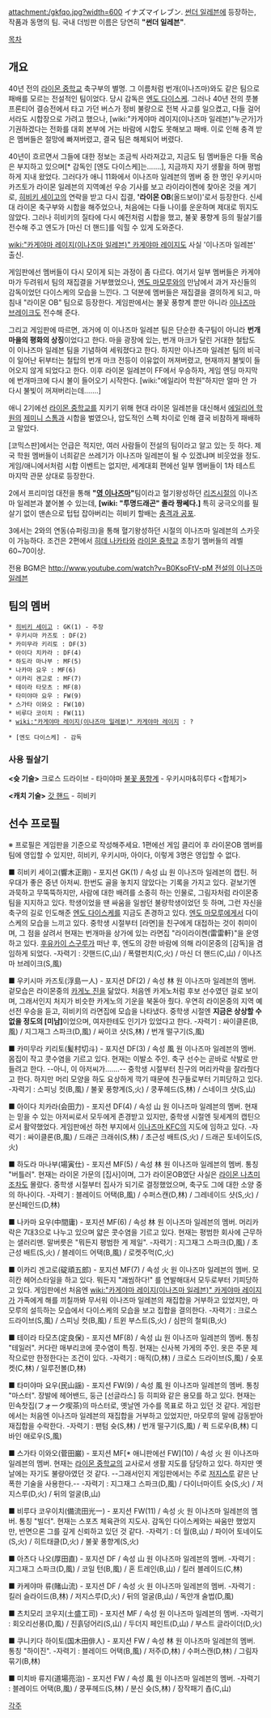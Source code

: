 attachment:/gkfqo.jpg?width=600
イナズマイレブン. [[썬더 일레븐]]에 등장하는, 작품과 동명의 팀. 국내 더빙판 이름은 당연히 '''"썬더 일레븐"'''.

[[목차]]

== 개요 ==
40년 전의 [[라이몬 중학교]] 축구부의 별명. 그 이름처럼 번개(이나즈마)와도 같은 팀으로 패배를 모르는 전설적인 팀이었다. 당시 감독은 [[엔도 다이스케]]. 그러나 40년 전의 풋볼 프론티어 결승전에서 타고 가던 버스가 정비 불량으로 전복 사고를 일으켰고, 다들 걸어서라도 시합장으로 가려고 했으나, [wiki:"카게야마 레이지(이나즈마 일레븐)"누군가]가 기권하겠다는 전화를 대회 본부에 거는 바람에 시합도 못해보고 패배. 이로 인해 충격 받은 멤버들은 절망에 빠져버렸고, 결국 팀은 해체되어 버렸다.

40년이 흐르면서 그들에 대한 정보는 조금씩 사라져갔고, 지금도 팀 멤버들은 다들 목숨은 부지하고 있으며[* 감독인 [엔도 다이스케]는…….], 지금까지 자기 생활을 하며 평범하게 지내 왔었다. 그러다가 애니 11화에서 이나즈마 일레븐의 멤버 중 한 명인 우키시마 카즈토가 라이몬 일레븐의 지역예선 우승 기사를 보고 라이라이켄에 찾아온 것을 계기로, [[히비키 세이고]]의 연락을 받고 다시 집결, ''''라이몬 OB'''(올드보이)'로서 등장한다. 신세대 라이몬 축구부와 시합을 해주었으나, 처음에는 다들 나이를 운운하며 제대로 뛰지도 않았다. 그러나 히비키의 질타에 다시 예전처럼 시합을 했고, 불꽃 풍향계 등의 필살기를 전수해 주고 엔도가 [마신 더 핸드]를 익힐 수 있게 도와준다.

[[wiki:"카게야마 레이지(이나즈마 일레븐)" 카게야마 레이지]]도 사실 '이나즈마 일레븐' 출신.

게임판에선 멤버들이 다시 모이게 되는 과정이 좀 다르다. 여기서 일부 멤버들은 카게야마가 두려워서 팀의 재집결을 거부했었으나, [[엔도 마모루]]와의 만남에서 과거 자신들의 감독이었던 다이스케의 모습을 느낀다. 그 덕분에 멤버들은 재집결을 결의하게 되고, 마침내 "라이몬 OB" 팀으로 등장한다. 게임판에서는 불꽃 풍향계 뿐만 아니라 [[이나즈마 브레이크]]도 전수해 준다.

그리고 게임판에 따르면, 과거에 이 이나즈마 일레븐 팀은 단순한 축구팀이 아니라 '''번개마을의 평화의 상징'''이었다고 한다. 마을 광장에 있는, 번개 마크가 달린 거대한 철탑도 이 이나즈마 일레븐 팀을 기념하여 세워졌다고 한다. 하지만 이나즈마 일레븐 팀의 비극이 일어난 뒤부터는 철탑의 번개 마크 전등이 이유없이 꺼져버렸고, 현재까지 불빛이 들어오지 않게 되었다고 한다. 이후 라이몬 일레븐이 FF에서 우승하자, 게임 엔딩 마지막에 번개마크에 다시 불이 들어오기 시작한다. [wiki:"에일리어 학원"하지만 얼마 안 가 다시 불빛이 꺼져버리는데…….]

애니 2기에선 [[라이몬 중학교]]를 지키기 위해 현대 라이몬 일레븐을 대신해서 [[에일리어 학원]]의 [[제미니 스톰]]과 시합을 벌였으나, 압도적인 스펙 차이로 인해 결국 비참하게 패배하고 말았다.

[코믹스판]에서는 언급은 적지만, 여러 사람들이 전설의 팀이라고 알고 있는 듯 하다. 제국 학원 멤버들이 너희같은 쓰레기가 이나즈마 일레븐이 될 수 있겠냐며 비웃었을 정도. 게임/애니에서처럼 시합 이벤트는 없지만, 세계대회 편에선 일부 멤버들이 1차 테스트 마지막 관문 상대로 등장한다.

2에서 프리미엄 대전을 통해 '''"[http://blogs.yahoo.co.jp/annramannyu/49672364.html 영 이나즈마]"'''팀이라고 혈기왕성하던 [[리즈시절]]의 이나즈마 일레븐과 붙어볼 수 있는데, '''[wiki: "투명드래곤" 졸라 짱쎄다.]''' 특히 궁극오의를 필살기 없이 맨손으로 텁텁 잡아버리는 히비키 할배는 [[충격과 공포]].

3에서는 2와의 연동(슈퍼링크)을 통해 혈기왕성하던 시절의 이나즈마 일레븐의 스카웃이 가능하다. 조건은 2편에서 [[히데 나카타]]와 [[라이몬 중학교]] 초창기 멤버들의 레벨 60~70이상.

전용 BGM은 [[http://www.youtube.com/watch?v=B0KsoFtV-pM 전설의 이나즈마 일레븐]]

== 팀의 멤버 ==
 * [[히비키 세이고]] : GK(1) - 주장
 * 우키시마 카즈토 : DF(2)
 * 카미무라 키리토 : DF(3)
 * 아이다 치카라 : DF(4)
 * 하도라 마나부 : MF(5)
 * 나카마 요우 : MF(6)
 * 이카리 겐고로 : MF(7)
 * 테이라 타모츠 : MF(8)
 * 타미야마 요우 : FW(9)
 * 스가타 이와오 : FW(10)
 * 비루다 코이치 : FW(11)
 * [[wiki:"카게야마 레이지(이나즈마 일레븐)" 카게야마 레이지]] : ?

 * [엔도 다이스케] - 감독

=== 사용 필살기 ===
'''<슛 기술>'''
크로스 드라이브 - 타미야마
[[불꽃 풍향계]] - 우키시마&히루다 <합체기>

'''<캐치 기술>'''
[[갓 핸드]] - 히비키

== 선수 프로필 ==
※ 프로필은 게임판을 기준으로 작성해주세요. 1편에선 게임 클리어 후 라이몬OB 멤버를 팀에 영입할 수 있지만, 히비키, 우키시마, 아이다, 이렇게 3명은 영입할 수 없다.

■ 히비키 세이고(響木正剛) - 포지션 GK(1) / 속성 山
원 이나즈마 일레븐의 캡틴. 허우대가 좋은 중년 아저씨. 한번도 골을 놓치지 않았다는 기록을 가지고 있다. 겉보기엔 과묵하고 무뚝뚝하지만, 사람에 대한 배려를 소중히 하는 인물로, 그림자처럼 라이몬중 팀을 지지하고 있다. 학생이었을 땐 싸움을 일쌈던 불량학생이었던 듯 하며, 그런 자신을 축구의 길로 인도해준 [[엔도 다이스케]]를 지금도 존경하고 있다. [[엔도 마모루]]에게서 다이스케의 모습을 느끼고 있다. 중학생 시절부터 [라면]을 친구에게 대접하는 것이 취미이며, 그 점을 살려서 현재는 번개마을 상가에 있는 라면집 "라이라이켄(雷雷軒)"을 운영하고 있다. [[후유카이 스구루]]가 떠난 후, 엔도의 강한 바람에 의해 라이몬중의 [감독]을 겸임하게 되었다.
-자력기 : 갓핸드(C,山) / 폭렬펀치(C,火) / 마신 더 핸드(C,山) / 이나즈마 브레이크(S,風)

■ 우키시마 카즈토(浮島一人) - 포지션 DF(2) / 속성 林
원 이나즈마 일레븐의 멤버. 겉모습은 라이몬중의 [[카게노 진]]을 닮았다. 처음엔 카게노처럼 후보 선수였던 걸로 보이며, 그래서인지 처지가 비슷한 카게노의 기운을 북돋아 줬다. 우연히 라이몬중의 지역 예선전 우승을 듣고, 히비키의 라면집에 모습을 나타냈다. 중학생 시절엔 '''지금은 상상할 수 없을 정도의 [미남]'''이었으며, 여자한테도 인기가 있었다고 한다. 
-자력기 : 싸이클론(B,風) / 지그재그 스파크(D,風) / 싸이코 샷(S,林) / 번개 떨구기(S,風)

■ 카미무라 키리토(髪村切斗) - 포지션 DF(3) / 속성 風
원 이나즈마 일레븐의 멤버. 몸집이 작고 콧수염을 기르고 있다. 현재는 이발소 주인. 축구 선수는 곧바로 삭발로 만들려고 한다. --아니, 이 아저씨가…….-- 중학생 시절부터 친구의 머리카락을 잘라줬다고 한다. 하지만 머리 모양을 하도 요상하게 깍기 때문에 친구들로부터 기피당하고 있다.
-자력기 : 스피닝 컷(B,風) / 불꽃 풍향계(S,火) / 쿵푸헤드(S,林) / 스네이크 샷(S,山)

■ 아이다 치카라(会田力) - 포지션 DF(4) / 속성 山
원 이나즈마 일레븐의 멤버. 현재는 믿을 수 있는 아저씨로서 모두에게 존경받고 있지만, 중학생 시절엔 뒷세계의 캡틴으로서 활약했었다. 게임판에선 하천 부지에서 [[이나즈마 KFC]]의 지도에 임하고 있다.
-자력기 : 싸이클론(B,風) / 드래곤 크래쉬(S,林) / 초근성 배트(S,火) / 드래곤 토네이도(S,火)

■ 하도라 마나부(場寅仕) - 포지션 MF(5) / 속성 林
원 이나즈마 일레븐의 멤버. 통칭 "버틀러". 현재는 라이몬 가문의 [집사]이며, 그가 라이몬OB였단 사실은 [[라이몬 나츠미]]조차도 몰랐다. 중학생 시절부터 집사가 되기로 결정했었으며, 축구도 그에 대한 소양 중의 하나이다.
-자력기 : 블레이드 어택(B,風) / 수퍼스캔(D,林) / 그레네이드 샷(S,火) / 분신페인드(D,林)

■ 나카마 요우(中間庸) - 포지션 MF(6) / 속성 林
원 이나즈마 일레븐의 멤버. 머리카락은 7대3으로 나누고 있으며 얇은 콧수염을 기르고 있다. 현재는 평범한 회사에 근무하는 샐러리맨. 말버릇은 "뭐든지 평범한 게 제일".
-자력기 : 지그재그 스파크(D,風) / 초근성 배트(S,火) / 블레이드 어택(B,風) / 로켓주먹(C,火)

■ 이카리 겐고로(碇頑五郎) - 포지션 MF(7) / 속성 火
원 이나즈마 일레븐의 멤버. 모히칸 헤어스타일을 하고 있다. 뭐든지 "괘씸하다!" 를 연발해대서 모두로부터 기피당하고 있다. 게임판에선 처음엔 [[wiki:"카게야마 레이지(이나즈마 일레븐)" 카게야마 레이지]]가 가족에게 해를 끼칠까봐 무서워 이나즈마 일레븐의 재집합을 거부하고 있었지만, 마모루의 설득하는 모습에서 다이스케의 모습을 보고 집합을 결의한다.
-자력기 : 크로스 드라이브(S,風) / 스피닝 컷(B,風) / 트윈 부스트(S,火) / 심판의 철퇴(B,火)

■ 테이라 타모츠(定良保) - 포지션 MF(8) / 속성 山
원 이나즈마 일레븐의 멤버. 통칭 "테일러". 커다란 매부리코에 콧수염이 특징. 현재는 신사복 가게의 주인. 옷은 주문 제작으로만 한정한다는 조건이 있다.
-자력기 : 매직(D,林) / 크로스 드라이브(S,風) / 슛포켓(C,林) / 일루전볼(D,林)

■ 타미야마 요우(民山謡) - 포지션 FW(9) / 속성 風
원 이나즈마 일레븐의 멤버. 통칭 "마스터". 장발에 헤어밴드, 둥근 [선글라스] 등 히피와 같은 용모를 하고 있다. 현재는 민속찻집(フォーク喫茶)의 마스터로, 옛날엔 가수를 목표로 하고 있던 것 같다. 게임판에서는 처음엔 이나즈마 일레븐의 재집합을 거부하고 있었지만, 마모루의 말에 감동받아 재집합을 수락한다.
-자력기 : 팬텀 슛(S,林) / 번개 떨구기(S,風) / 퀵 드로우(B,林) 디바인 애로우(S,風)

■ 스가타 이와오(菅田巌) - 포지션 MF[* 애니판에선 FW](10) / 속성 火
원 이나즈마 일레븐의 멤버. 현재는 [[라이몬 중학교]]의 교사로서 생활 지도를 담당하고 있다. 하지만 옛날에는 자기도 불량아였던 것 같다. --그래서인지 게임판에서는 주로 [[저지스루]] 같은 난폭한 기술을 사용한다.--
-자력기 : 지그재그 스파크(D,風) / 다이너마이트 슛(S,火) / 저지스루(D,火) / 뒤의 얼굴(B,山)

■ 비루다 코우이치(備流田光一) - 포지션 FW(11) / 속성 火
원 이나즈마 일레븐의 멤버. 통칭 "빌더". 현재는 스포츠 체육관의 지도사. 감독인 다이스케와는 싸움만 했었지만, 반면으론 그를 깊게 신뢰하고 있던 것 같다.
-자력기 : 더 월(B,山) / 파이어 토네이도(S,火) / 히트태클(D,火) / 불꽃 풍향계(S,火)

■ 아츠다 나오(厚田直) - 포지션 DF / 속성 山
원 이나즈마 일레븐의 멤버. 
-자력기 : 지그재그 스파크(D,風) / 코일 턴(B,風) / 혼 트레인(B,山) / 킬러 블레이드(C,林)

■ 카케야마 류(賭山流) - 포지션 DF / 속성 火
원 이나즈마 일레븐의 멤버. 
-자력기 : 킬러 슬라이드(B,林) / 저지스루(D,火) / 뒤의 얼굴(B,山) / 독안개 술법(D,風)

■ 츠치모리 코우지(土盛工司) - 포지션 MF / 속성 
원 이나즈마 일레븐의 멤버.
-자력기 : 회오리선풍(D,風) / 진흙덩어리(S,山) / 두더지 페인트(D,山) / 부스트 글라이더(D,火)

■ 쿠니키다 하이토(国木田俳人) - 포지션 FW / 속성 林
원 이나즈마 일레븐의 멤버. 통칭 "하이진".
-자력기 : 블레이드 어택(B,風) / 저주(D,林) / 수퍼스캔(D,林) / 그림자묶기(B,林)

■ 미치바 류지(道場亮治) - 포지션 FW / 속성 風
원 이나즈마 일레븐의 멤버. 
-자력기 : 블레이드 어택(B,風) / 쿵푸헤드(S,林) / 분신 슛(S,林) / 장작패기 춉(C,山)

[[각주]]
